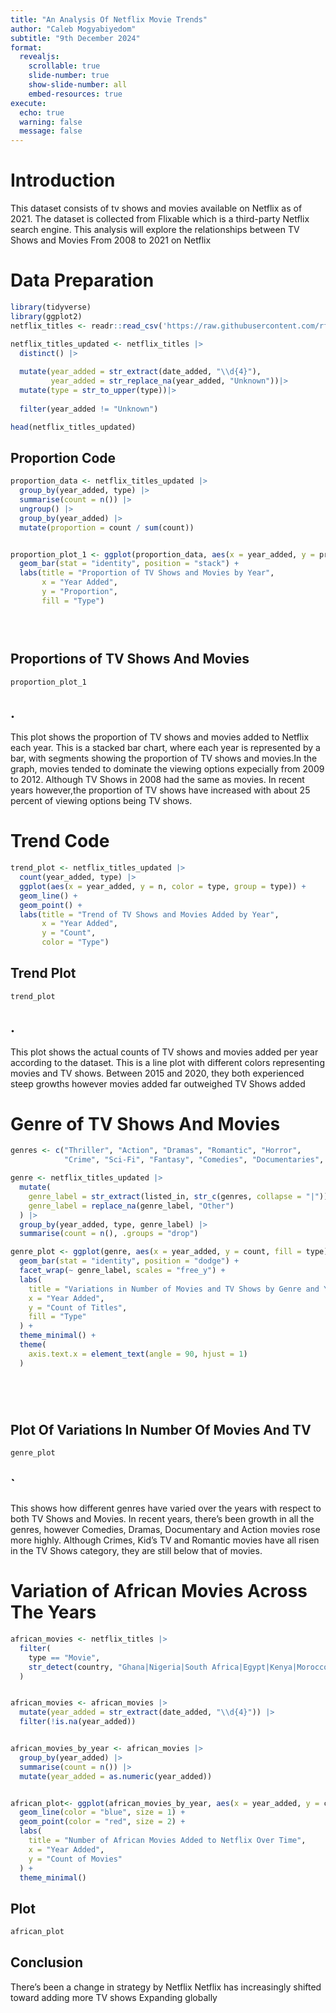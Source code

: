 ```yaml
---
title: "An Analysis Of Netflix Movie Trends"
author: "Caleb Mogyabiyedom"
subtitle: "9th December 2024"
format:
  revealjs:
    scrollable: true
    slide-number: true
    show-slide-number: all
    embed-resources: true
execute:
  echo: true
  warning: false
  message: false
---
```


# Introduction

This dataset consists of tv shows and movies available on Netflix as of 2021. The dataset is collected from Flixable which is a third-party Netflix search engine. This analysis will explore the relationships between TV Shows and Movies From 2008 to 2021 on Netflix

# Data Preparation

```r

library(tidyverse)
library(ggplot2)
netflix_titles <- readr::read_csv('https://raw.githubusercontent.com/rfordatascience/tidytuesday/master/data/2021/2021-04-20/netflix_titles.csv')

netflix_titles_updated <- netflix_titles |>
  distinct() |> 
  
  mutate(year_added = str_extract(date_added, "\\d{4}"),
         year_added = str_replace_na(year_added, "Unknown"))|>
  mutate(type = str_to_upper(type))|>
  
  filter(year_added != "Unknown")

head(netflix_titles_updated)


```

## Proportion Code

```r



proportion_data <- netflix_titles_updated |>
  group_by(year_added, type) |>
  summarise(count = n()) |>
  ungroup() |>
  group_by(year_added) |>
  mutate(proportion = count / sum(count))


proportion_plot_1 <- ggplot(proportion_data, aes(x = year_added, y = proportion, fill = type)) +
  geom_bar(stat = "identity", position = "stack") +
  labs(title = "Proportion of TV Shows and Movies by Year", 
       x = "Year Added", 
       y = "Proportion", 
       fill = "Type")


 

```

## Proportions of TV Shows And Movies

```r
proportion_plot_1
```

## .

This plot shows the proportion of TV shows and movies added to Netflix each year. This is a stacked bar chart, where each year is represented by a bar, with segments showing the proportion of TV shows and movies.In the graph, movies tended to dominate the viewing options expecially from 2009 to 2012. Although TV Shows in 2008 had the same as movies. In recent years however,the proportion of TV shows have increased with about 25 percent of viewing options being TV shows.

# Trend Code

```r

trend_plot <- netflix_titles_updated |>
  count(year_added, type) |>
  ggplot(aes(x = year_added, y = n, color = type, group = type)) +
  geom_line() +
  geom_point() +
  labs(title = "Trend of TV Shows and Movies Added by Year", 
       x = "Year Added", 
       y = "Count", 
       color = "Type")


```

## Trend Plot

```r
trend_plot
```

## .

This plot shows the actual counts of TV shows and movies added per year according to the dataset. This is a line plot with different colors representing movies and TV shows. Between 2015 and 2020, they both experienced steep growths however movies added far outweighed TV Shows added




# Genre of TV Shows And Movies

```r
genres <- c("Thriller", "Action", "Dramas", "Romantic", "Horror", 
            "Crime", "Sci-Fi", "Fantasy", "Comedies", "Documentaries", "Kids' TV")

genre <- netflix_titles_updated |>
  mutate(
    genre_label = str_extract(listed_in, str_c(genres, collapse = "|")),
    genre_label = replace_na(genre_label, "Other")
  ) |>
  group_by(year_added, type, genre_label) |>
  summarise(count = n(), .groups = "drop")

genre_plot <- ggplot(genre, aes(x = year_added, y = count, fill = type)) +
  geom_bar(stat = "identity", position = "dodge") +
  facet_wrap(~ genre_label, scales = "free_y") + 
  labs(
    title = "Variations in Number of Movies and TV Shows by Genre and Year",
    x = "Year Added",
    y = "Count of Titles",
    fill = "Type"
  ) +
  theme_minimal() +
  theme(
    axis.text.x = element_text(angle = 90, hjust = 1) 
  )



  


```

## Plot Of Variations In Number Of Movies And TV

```r
genre_plot

```

## `

This shows how different genres have varied over the years with respect to both TV Shows and Movies. In recent years, there's been growth in all the genres, however Comedies, Dramas, Documentary and Action movies rose more highly. Although Crimes, Kid's TV and Romantic movies have all risen in the TV Shows category, they are still below that of movies.


# Variation of African Movies Across The Years

```r

african_movies <- netflix_titles |>
  filter(
    type == "Movie",                             
    str_detect(country, "Ghana|Nigeria|South Africa|Egypt|Kenya|Morocco")  
  )


african_movies <- african_movies |>
  mutate(year_added = str_extract(date_added, "\\d{4}")) |>
  filter(!is.na(year_added)) 


african_movies_by_year <- african_movies |>
  group_by(year_added) |>
  summarise(count = n()) |>
  mutate(year_added = as.numeric(year_added)) 


african_plot<- ggplot(african_movies_by_year, aes(x = year_added, y = count)) +
  geom_line(color = "blue", size = 1) +
  geom_point(color = "red", size = 2) +
  labs(
    title = "Number of African Movies Added to Netflix Over Time",
    x = "Year Added",
    y = "Count of Movies"
  ) +
  theme_minimal()
```

## Plot

```r
african_plot
```

## Conclusion

There's been a change in strategy by Netflix
Netflix has increasingly shifted toward adding more TV shows
Expanding globally
